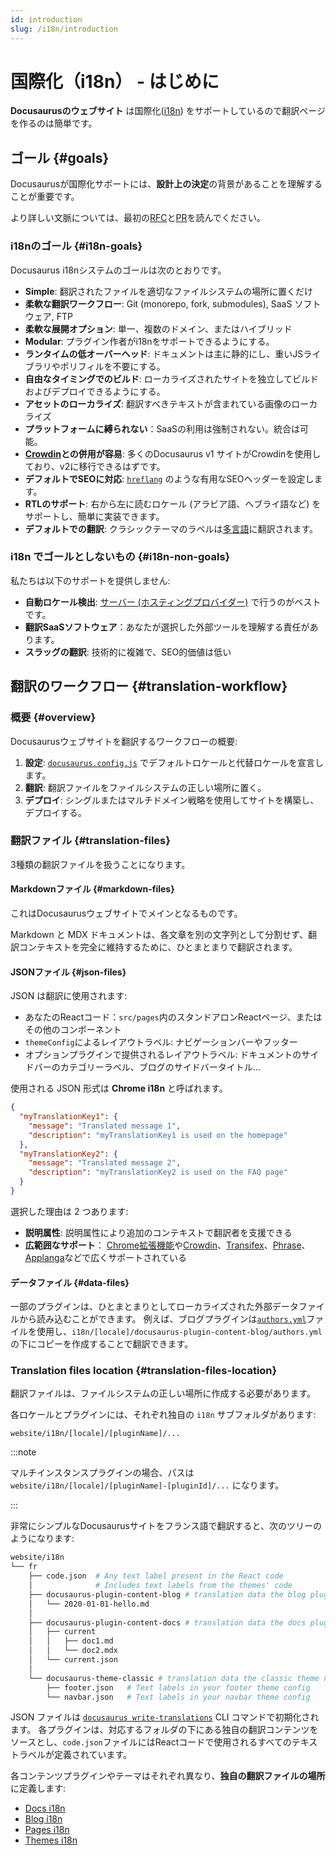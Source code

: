 ```yaml
---
id: introduction
slug: /i18n/introduction
---
```


# 国際化（i18n） - はじめに

**Docusaurusのウェブサイト** は国際化([i18n](https://en.wikipedia.org/wiki/Internationalization_and_localization)) をサポートしているので翻訳ページを作るのは簡単です。

## ゴール {#goals}

Docusaurusが国際化サポートには、**設計上の決定**の背景があることを理解することが重要です。

より詳しい文脈については、最初の[RFC](https://github.com/facebook/docusaurus/issues/3317)と[PR](https://github.com/facebook/docusaurus/pull/3325)を読んでください。

### i18nのゴール {#i18n-goals}

Docusaurus i18nシステムのゴールは次のとおりです。

- **Simple**: 翻訳されたファイルを適切なファイルシステムの場所に置くだけ
- **柔軟な翻訳ワークフロー**: Git (monorepo, fork, submodules), SaaS ソフトウェア, FTP
- **柔軟な展開オプション**: 単一、複数のドメイン、またはハイブリッド
- **Modular**: プラグイン作者がi18nをサポートできるようにする。
- **ランタイムの低オーバーヘッド**: ドキュメントは主に静的にし、重いJSライブラリやポリフィルを不要にする。
- **自由なタイミングでのビルド**: ローカライズされたサイトを独立してビルドおよびデプロイできるようにする。
- **アセットのローカライズ**: 翻訳すべきテキストが含まれている画像のローカライズ
- **プラットフォームに縛られない**：SaaSの利用は強制されない。統合は可能。
- **[Crowdin](https://crowdin.com/)との併用が容易**: 多くのDocusaurus v1 サイトがCrowdinを使用しており、v2に移行できるはずです。
- **デフォルトでSEOに対応**: [`hreflang`](https://developers.google.com/search/docs/advanced/crawling/localized-versions) のような有用なSEOヘッダーを設定します。
- **RTLのサポート**: 右から左に読むロケール (アラビア語、ヘブライ語など) をサポートし、簡単に実装できます。
- **デフォルトでの翻訳**: クラシックテーマのラベルは[多言語](https://github.com/facebook/docusaurus/tree/main/packages/docusaurus-theme-translations/locales)に翻訳されます。

### i18n でゴールとしないもの {#i18n-non-goals}

私たちは以下のサポートを提供しません:

- **自動ロケール検出**: [サーバー (ホスティングプロバイダー)](../deployment.mdx) で行うのがベストです。
- **翻訳SaaSソフトウェア**：あなたが選択した外部ツールを理解する責任があります。
- **スラッグの翻訳**: 技術的に複雑で、SEO的価値は低い

## 翻訳のワークフロー {#translation-workflow}

### 概要 {#overview}

Docusaurusウェブサイトを翻訳するワークフローの概要:

1. **設定**: [`docusaurus.config.js`](../api/docusaurus.config.js.mdx#i18n) でデフォルトロケールと代替ロケールを宣言します。
2. **翻訳**: 翻訳ファイルをファイルシステムの正しい場所に置く。
3. **デプロイ**: シングルまたはマルチドメイン戦略を使用してサイトを構築し、デプロイする。

### 翻訳ファイル {#translation-files}

3種類の翻訳ファイルを扱うことになります。

#### Markdownファイル {#markdown-files}

これはDocusaurusウェブサイトでメインとなるものです。

Markdown と MDX ドキュメントは、各文章を別の文字列として分割せず、翻訳コンテキストを完全に維持するために、ひとまとまりで翻訳されます。

#### JSONファイル {#json-files}

JSON は翻訳に使用されます:

- あなたのReactコード：`src/pages`内のスタンドアロンReactページ、またはその他のコンポーネント
- `themeConfig`によるレイアウトラベル: ナビゲーションバーやフッター
- オプションプラグインで提供されるレイアウトラベル: ドキュメントのサイドバーのカテゴリーラベル、ブログのサイドバータイトル...

使用される JSON 形式は **Chrome i18n** と呼ばれます。

```json
{
  "myTranslationKey1": {
    "message": "Translated message 1",
    "description": "myTranslationKey1 is used on the homepage"
  },
  "myTranslationKey2": {
    "message": "Translated message 2",
    "description": "myTranslationKey2 is used on the FAQ page"
  }
}
```

選択した理由は 2 つあります:

- **説明属性**: 説明属性により追加のコンテキストで翻訳者を支援できる
- **広範囲なサポート**： [Chrome拡張機能](https://developer.chrome.com/docs/extensions/mv2/i18n-messages/)や[Crowdin](https://support.crowdin.com/file-formats/chrome-json/)、[Transifex](https://docs.transifex.com/formats/chrome-json)、[Phrase](https://help.phrase.com/help/chrome-json-messages)、[Applanga](https://www.applanga.com/docs/formats/chrome_i18n_json)などで広くサポートされている

#### データファイル {#data-files}

一部のプラグインは、ひとまとまりとしてローカライズされた外部データファイルから読み込むことができます。 例えば、ブログプラグインは[`authors.yml`](../blog.mdx#global-authors)ファイルを使用し、`i18n/[locale]/docusaurus-plugin-content-blog/authors.yml`の下にコピーを作成することで翻訳できます。

### Translation files location {#translation-files-location}

翻訳ファイルは、ファイルシステムの正しい場所に作成する必要があります。

各ロケールとプラグインには、それぞれ独自の `i18n` サブフォルダがあります:

```
website/i18n/[locale]/[pluginName]/...
```

:::note

マルチインスタンスプラグインの場合、パスは `website/i18n/[locale]/[pluginName]-[pluginId]/...` になります。

:::

非常にシンプルなDocusaurusサイトをフランス語で翻訳すると、次のツリーのようになります:

```bash
website/i18n
└── fr
    ├── code.json  # Any text label present in the React code
    │              # Includes text labels from the themes' code
    ├── docusaurus-plugin-content-blog # translation data the blog plugin needs
    │   └── 2020-01-01-hello.md
    │
    ├── docusaurus-plugin-content-docs # translation data the docs plugin needs
    │   ├── current
    │   │   ├── doc1.md
    │   │   └── doc2.mdx
    │   └── current.json
    │
    └── docusaurus-theme-classic # translation data the classic theme needs
        ├── footer.json   # Text labels in your footer theme config
        └── navbar.json   # Text labels in your navbar theme config
```

JSON ファイルは [`docusaurus write-translations`](../cli.mdx#docusaurus-write-translations-sitedir) CLI コマンドで初期化されます。 各プラグインは、対応するフォルダの下にある独自の翻訳コンテンツをソースとし、`code.json`ファイルにはReactコードで使用されるすべてのテキストラベルが定義されています。

各コンテンツプラグインやテーマはそれぞれ異なり、**独自の翻訳ファイルの場所**に定義します:

- [Docs i18n](../api/plugins/plugin-content-docs.mdx#i18n)
- [Blog i18n](../api/plugins/plugin-content-blog.mdx#i18n)
- [Pages i18n](../api/plugins/plugin-content-pages.mdx#i18n)
- [Themes i18n](../api/themes/theme-configuration.mdx#i18n)
